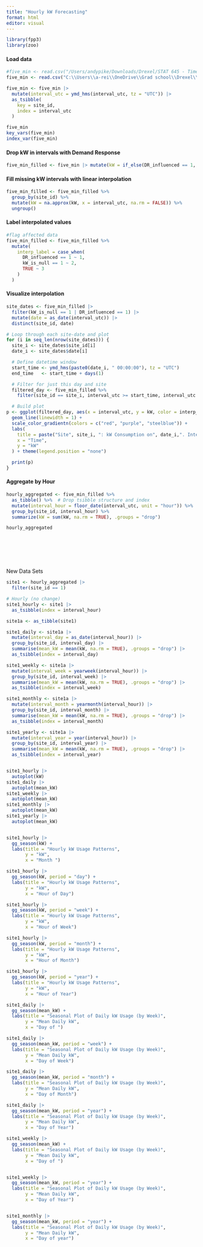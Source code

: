 ---
title: "Hourly kW Forecasting"
format: html
editor: visual
---

```{r}
library(fpp3)
library(zoo)

```

#### Load data

```{r}
#five_min <- read.csv("/Users/andypike/Downloads/Drexel/STAT 645 - Time Series Forecasting/STAT_645_5_min_data.csv")
five_min <- read.csv("C:\\Users\\a-rei\\OneDrive\\Grad school\\Drexel\\3 - SP 2025\\STAT 645 - Time Series Forecasting\\Final\\STAT_645_5_min_data.csv")

five_min <- five_min |> 
  mutate(interval_utc = ymd_hms(interval_utc, tz = "UTC")) |> 
  as_tsibble(
    key = site_id,
    index = interval_utc
  )

five_min
key_vars(five_min)
index_var(five_min)

```

#### Drop kW in intervals with Demand Response

```{r}
five_min_filled <- five_min |> mutate(kW = if_else(DR_influenced == 1, NA_real_, kW))
```

#### Fill missing kW intervals with linear interpolation

```{r}
five_min_filled <- five_min_filled %>%
  group_by(site_id) %>%
  mutate(kW = na.approx(kW, x = interval_utc, na.rm = FALSE)) %>%
  ungroup()
```

#### Label interpolated values

```{r}
#flag affected data
five_min_filled <- five_min_filled %>%
  mutate(
    interp_label = case_when(
      DR_influenced == 1 ~ 1,
      kW_is_null == 1 ~ 2,
      TRUE ~ 3
    )
  )
```

#### Visualize interpolation

```{r}
site_dates <- five_min_filled |> 
  filter(kW_is_null == 1 | DR_influenced == 1) |> 
  mutate(date = as_date(interval_utc)) |> 
  distinct(site_id, date)

# Loop through each site-date and plot
for (i in seq_len(nrow(site_dates))) {
  site_i <- site_dates$site_id[i]
  date_i <- site_dates$date[i]

  # Define datetime window
  start_time <- ymd_hms(paste0(date_i, " 00:00:00"), tz = "UTC")
  end_time   <- start_time + days(1)

  # Filter for just this day and site
  filtered_day <- five_min_filled %>%
    filter(site_id == site_i, interval_utc >= start_time, interval_utc < end_time)

  # Build plot
p <- ggplot(filtered_day, aes(x = interval_utc, y = kW, color = interp_label)) +
  geom_line(linewidth = 1) +
  scale_color_gradientn(colors = c("red", "purple", "steelblue")) +
  labs(
    title = paste("Site", site_i, ": kW Consumption on", date_i,". Interpolated intervals highlighted."),
    x = "Time",
    y = "kW"
  ) + theme(legend.position = "none")

  print(p)
}

```

#### Aggregate by Hour

```{r}
hourly_aggregated <- five_min_filled %>%
  as_tibble() %>%  # Drop tsibble structure and index
  mutate(interval_hour = floor_date(interval_utc, unit = "hour")) %>%
  group_by(site_id, interval_hour) %>%
  summarize(kW = sum(kW, na.rm = TRUE), .groups = "drop")

hourly_aggregated







```

``` R

```

New Data Sets

```{r}
site1 <- hourly_aggregated |>
  filter(site_id == 1)

# Hourly (no change)
site1_hourly <- site1 |>
  as_tsibble(index = interval_hour)

site1a <- as_tibble(site1)

site1_daily <- site1a |>
  mutate(interval_day = as_date(interval_hour)) |>
  group_by(site_id, interval_day) |>
  summarise(mean_kW = mean(kW, na.rm = TRUE), .groups = "drop") |>
  as_tsibble(index = interval_day)

site1_weekly <- site1a |>
  mutate(interval_week = yearweek(interval_hour)) |>
  group_by(site_id, interval_week) |>
  summarise(mean_kW = mean(kW, na.rm = TRUE), .groups = "drop") |>
  as_tsibble(index = interval_week)

site1_monthly <- site1a |>
  mutate(interval_month = yearmonth(interval_hour)) |>
  group_by(site_id, interval_month) |>
  summarise(mean_kW = mean(kW, na.rm = TRUE), .groups = "drop") |>
  as_tsibble(index = interval_month)

site1_yearly <- site1a |>
  mutate(interval_year = year(interval_hour)) |>
  group_by(site_id, interval_year) |>
  summarise(mean_kW = mean(kW, na.rm = TRUE), .groups = "drop") |>
  as_tsibble(index = interval_year)


site1_hourly |>
  autoplot(kW)
site1_daily |>
  autoplot(mean_kW) 
site1_weekly |>
  autoplot(mean_kW) 
site1_monthly |>
  autoplot(mean_kW) 
site1_yearly |>
  autoplot(mean_kW) 


site1_hourly |>
  gg_season(kW) +
  labs(title = "Hourly kW Usage Patterns",
       y = "kW",
       x = "Month ")

site1_hourly |>
  gg_season(kW, period = "day") +
  labs(title = "Hourly kW Usage Patterns",
       y = "kW",
       x = "Hour of Day")

site1_hourly |>
  gg_season(kW, period = "week") +
  labs(title = "Hourly kW Usage Patterns",
       y = "kW",
       x = "Hour of Week")

site1_hourly |>
  gg_season(kW, period = "month") +
  labs(title = "Hourly kW Usage Patterns",
       y = "kW",
       x = "Hour of Month")

site1_hourly |>
  gg_season(kW, period = "year") +
  labs(title = "Hourly kW Usage Patterns",
       y = "kW",
       x = "Hour of Year")

site1_daily |>
  gg_season(mean_kW) +
  labs(title = "Seasonal Plot of Daily kW Usage (by Week)",
       y = "Mean Daily kW",
       x = "Day of ")

site1_daily |>
  gg_season(mean_kW, period = "week") +
  labs(title = "Seasonal Plot of Daily kW Usage (by Week)",
       y = "Mean Daily kW",
       x = "Day of Week")

site1_daily |>
  gg_season(mean_kW, period = "month") +
  labs(title = "Seasonal Plot of Daily kW Usage (by Week)",
       y = "Mean Daily kW",
       x = "Day of Month")

site1_daily |>
  gg_season(mean_kW, period = "year") +
  labs(title = "Seasonal Plot of Daily kW Usage (by Week)",
       y = "Mean Daily kW",
       x = "Day of Year")

site1_weekly |>
  gg_season(mean_kW) +
  labs(title = "Seasonal Plot of Daily kW Usage (by Week)",
       y = "Mean Daily kW",
       x = "Day of ")


site1_weekly |>
  gg_season(mean_kW, period = "year") +
  labs(title = "Seasonal Plot of Daily kW Usage (by Week)",
       y = "Mean Daily kW",
       x = "Day of Year")


site1_monthly |>
  gg_season(mean_kW, period = "year") +
  labs(title = "Seasonal Plot of Daily kW Usage (by Week)",
       y = "Mean Daily kW",
       x = "Day of year")
```
